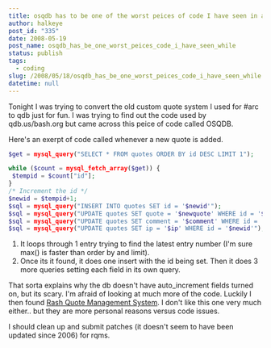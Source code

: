 ```yaml
---
title: osqdb has to be one of the worst peices of code I have seen in a while.
author: halkeye
post_id: "335"
date: 2008-05-19
post_name: osqdb_has_be_one_worst_peices_code_i_have_seen_while
status: publish
tags:
  - coding
slug: /2008/05/18/osqdb_has_be_one_worst_peices_code_i_have_seen_while
datetime: null
---
```


Tonight I was trying to convert the old custom quote system I used for #arc to qdb just for fun. I was trying to find out the code used by qdb.us/bash.org but came across this peice of code called OSQDB.

Here's an exerpt of code called whenever a new quote is added.
```php
$get = mysql_query("SELECT * FROM quotes ORDER BY id DESC LIMIT 1");

while ($count = mysql_fetch_array($get)) {
 $tempid = $count["id"];
}
/* Increment the id */
$newid = $tempid+1;
$sql = mysql_query("INSERT INTO quotes SET id = '$newid'");
$sql = mysql_query("UPDATE quotes SET quote = '$newquote' WHERE id = '$newid'");
$sql = mysql_query("UPDATE quotes SET comment = '$comment' WHERE id = '$newid'");
$sql = mysql_query("UPDATE quotes SET ip = '$ip' WHERE id = '$newid'");
```

1) It loops through 1 entry trying to find the latest entry number (I'm sure max() is faster than order by and limit).
2) Once its it found, it does one insert with the id being set. Then it does 3 more queries setting each field in its own query.

That sorta explains why the db doesn't have auto_increment fields turned on, but its scary. I'm afraid of looking at much more of the code. Luckily I then found [Rash Quote Management System](https://sourceforge.net/projects/rqms/). I don't like this one very much either.. but they are more personal reasons versus code issues.

I should clean up and submit patches (it doesn't seem to have been updated since 2006) for rqms.
